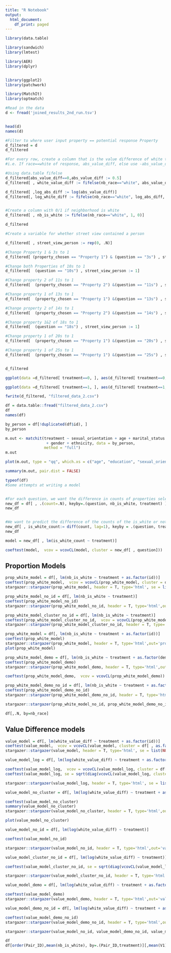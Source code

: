 ```yaml
---
title: "R Notebook"
output:
  html_document:
    df_print: paged
---
```


```r
library(data.table)

library(sandwich)
library(lmtest)

library(AER) 
library(dplyr)


library(ggplot2) 
library(patchwork)

library(MatchIt)
library(optmatch)
```

```r
#Read in the data
d <- fread('joined_results_2nd_run.tsv')


head(d)
names(d)
```



```r
#Filter to where user input property == potential response Property
d_filtered = d
d_filtered
```



```r
#For every row, create a column that is the value difference of white to non white
#i.e. If race==white of response, abs_value_diff, else use -abs_value_diff

#Using data.table fifelse
d_filtered[abs_value_diff==0,abs_value_diff := 0.5]
d_filtered[ , white_value_diff := fifelse(nb_race=="white", abs_value_diff, -abs_value_diff)]

d_filtered[ ,log_abs_diff := log(abs_value_diff)]
d_filtered[, log_white_diff := fifelse(nb_race=="white", log_abs_diff, -log_abs_diff)]


#Create a column with 0/1 if neighborhood is white
d_filtered[ , nb_is_white := fifelse(nb_race=="white", 1, 0)]

```

```r
d_filtered
```

```r
#Create a variable for whether street view contained a person

d_filtered[ , street_view_person := rep(0, .N)]

#Change Property 1 & 3s to 1
d_filtered[ (property_chosen == "Property 1") & (question == "3s") , street_view_person := 1] 

#Change both Properties of 10s to 1
d_filtered[  (question == "10s") , street_view_person := 1] 

#Change property 2 of 11s to 1
d_filtered[  (property_chosen == "Property 2") &(question == "11s") , street_view_person := 1] 

#Change property 1 of 13s to 1
d_filtered[  (property_chosen == "Property 1") &(question == "13s") , street_view_person := 1] 

#Change property 2 of 14s to 1
d_filtered[  (property_chosen == "Property 2") &(question == "14s") , street_view_person := 1] 

#Change property 1&2 of 18s to 1
d_filtered[  (question == "18s") , street_view_person := 1] 

#Change property 1 of 20s to 1
d_filtered[  (property_chosen == "Property 1") &(question == "20s") , street_view_person := 1] 

#Change property 1 of 25s to 1
d_filtered[  (property_chosen == "Property 1") &(question == "25s") , street_view_person := 1] 


d_filtered
```


```r
ggplot(data =d_filtered[ treatment==0, ], aes(d_filtered[ treatment==0, white_value_diff])) + geom_histogram()
```



```r
ggplot(data =d_filtered[ treatment==1, ], aes(d_filtered[ treatment==1, white_value_diff])) + geom_histogram()
```

```r
fwrite(d_filtered, "filtered_data_2.csv")
```

```r
df = data.table::fread("filtered_data_2.csv")
df
names(df)
```

``` r
by_person = df[!duplicated(df$id), ] 
by_person
```

``` r
m.out <- matchit(treatment ~ sexual_orientation + age + marital_status + demographic_race
                  + gender + ethnicity, data = by_person,
                 method = "full")
m.out
```

```r
plot(m.out, type = "qq", which.xs = c("age", "education", "sexual_orientation"))
```

``` r
summary(m.out, pair.dist = FALSE)
```

```r
typeof(df)
#Some attempts at writing a model


#For each question, we want the difference in counts of properties selected by is_white
new_df = df[ , .(count=.N), keyby=.(question, nb_is_white, treatment) ]
new_df


#We want to predict the difference of the counts of the is_white or not properties for each question
new_df[ , is_white_count:= diff(count, lag=1), keyby = .(question, treatment)]
new_df

model = new_df[ , lm(is_white_count ~ treatment)]

coeftest(model,  vcov = vcovCL(model, cluster = new_df[ , question]))
```

## Proportion Models

```r
prop_white_model = df[, lm(nb_is_white ~ treatment + as.factor(id))]
coeftest(prop_white_model,  vcov = vcovCL(prop_white_model, cluster = df[ , as.factor(id)]))
stargazer::stargazer(prop_white_model, header = T, type='html', se = list(NULL,sqrt(diag(vcovCL(prop_white_model, cluster = df[ , as.factor(id)])))),out='prop_white_model_table.html')
```

```r
prop_white_model_no_id = df[, lm(nb_is_white ~ treatment)]
coeftest(prop_white_model_no_id)
stargazer::stargazer(prop_white_model_no_id, header = T, type='html',out='prop_white_model_no_id_table.html')
```

```r
prop_white_model_cluster_no_id = df[, lm(nb_is_white ~ treatment)]
coeftest(prop_white_model_cluster_no_id,  vcov = vcovCL(prop_white_model_cluster_no_id))
stargazer::stargazer(prop_white_model_cluster_no_id, header = T, type='html', se = list(NULL,sqrt(diag(vcovCL(prop_white_model_cluster_no_id, cluster = df[ , as.factor(id)])))),out='prop_white_model_cluster_no_id_table.html')
```

```r
prop_white_model = df[, lm(nb_is_white ~ treatment + as.factor(id))]
coeftest(prop_white_model)
stargazer::stargazer(prop_white_model, header = T, type='html',out='prop_white_model_table.html')
plot(prop_white_model)
```

```r
prop_white_model_demo = df[, lm(nb_is_white ~ treatment + as.factor(demographic_race) + as.factor(ethnicity) + as.factor(gender) + age  + as.factor(education) + as.factor(residency_type) + as.factor(ownership) + as.factor(RE_job) + as.factor(id))]
coeftest(prop_white_model_demo)
stargazer::stargazer(prop_white_model_demo, header = T, type='html',out='prop_white_model_demo_table.html')

coeftest(prop_white_model_demo,  vcov = vcovCL(prop_white_model_demo))
```

```r
prop_white_model_demo_no_id = df[, lm(nb_is_white ~ treatment + as.factor(demographic_race) + as.factor(ethnicity) + as.factor(gender) + age  + as.factor(education) + as.factor(residency_type) + as.factor(ownership) + as.factor(RE_job))]
coeftest(prop_white_model_demo_no_id)
stargazer::stargazer(prop_white_model_demo_no_id, header = T, type='html',out='prop_white_model_demo_no_id_table.html')
```

```r
stargazer::stargazer(prop_white_model_no_id, prop_white_model_demo_no_id, prop_white_model, prop_white_model_demo, header = T, type='html',out='prop_combined_table.html')
```

```r
df[,.N, by=nb_race]
```

## Value Difference models

```r
value_model = df[, lm(white_value_diff ~ treatment + as.factor(id))]
coeftest(value_model,  vcov = vcovCL(value_model, cluster = df[ , as.factor(id)]))
stargazer::stargazer(value_model, header = T, type='html', se = list(NULL,sqrt(diag(vcovCL(value_model, cluster = df[ , as.factor(id)])))),out='value_model_table.html')
```

```r
value_model_log = df[, lm(log(white_value_diff) ~ treatment + as.factor(id))]

coeftest(value_model_log,  vcov = vcovCL(value_model_log, cluster = df[ , as.factor(id)]))
coeftest(value_model_log, se = sqrt(diag(vcovCL(value_model_log, cluster = df[ , as.factor(id)]))))

stargazer::stargazer(value_model_log, header = T, type='html', se = list(NULL,sqrt(diag(vcovCL(value_model_log, cluster = df[ , as.factor(id)])))),out='value_model_log_table.html')

```

```r
value_model_no_cluster = df[, lm(log(white_value_diff) ~ treatment + as.factor(id))]

coeftest(value_model_no_cluster)
summary(value_model_no_cluster)
stargazer::stargazer(value_model_no_cluster, header = T, type='html',out='value_model_no_cluster_table.html')

plot(value_model_no_cluster)

```

```r
value_model_no_id = df[, lm(log(white_value_diff) ~ treatment)]

coeftest(value_model_no_id)

stargazer::stargazer(value_model_no_id, header = T, type='html',out='value_model_no_id_table.html')
```

```r
value_model_cluster_no_id = df[, lm(log(white_value_diff) ~ treatment)]

coeftest(value_model_cluster_no_id, se = sqrt(diag(vcovCL(value_model_log, cluster = df[ , as.factor(id)]))))

stargazer::stargazer(value_model_cluster_no_id, header = T, type='html', se = list(NULL,sqrt(diag(vcovCL(value_model_log, cluster = df[ , as.factor(id)])))),out='value_model_cluster_no_id_table.html')
```

```r
value_model_demo = df[, lm(log(white_value_diff) ~ treatment + as.factor(demographic_race) + as.factor(ethnicity) + as.factor(gender) + age  + as.factor(education) + as.factor(residency_type) + as.factor(ownership) + as.factor(RE_job) + as.factor(id))]

coeftest(value_model_demo)
stargazer::stargazer(value_model_demo, header = T, type='html',out='value_model_demo_table.html')

```

```r
value_model_demo_no_id = df[, lm(log(white_value_diff) ~ treatment + as.factor(demographic_race) + as.factor(ethnicity) + as.factor(gender) + age  + as.factor(education) + as.factor(residency_type) + as.factor(ownership) + as.factor(RE_job))]

coeftest(value_model_demo_no_id)
stargazer::stargazer(value_model_demo_no_id, header = T, type='html',out='value_model_demo_no_id_table.html')
```


```r
stargazer::stargazer(value_model_no_id, value_model_demo_no_id, value_model_log, value_model_demo, header = T, type='html',out='value_combined_table.html')
```

```r
df
df[order(Pair_ID),mean(nb_is_white), by=.(Pair_ID,treatment)][,mean(V1), by=treatment]
```













